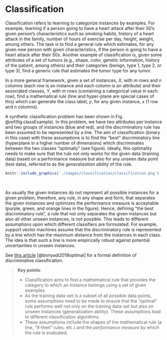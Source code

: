 # Classification

Classification refers to learning to categorize instances by examples. For example,
learning if a person going to have a heart attack after their 50's given person's characteristics such as smoking habits, history of a heart attack in the family, number of hours of exercise per day, height, weight, among others. The task is to find a general rule which estimates, for any given new person with given characteristics, if the person is going to have a heart attack after their 50s. Another example of classification is, given some attributes of a set of tumors (e.g., shape, color, genetic information, history of the patient, among others) and their categories (benign, type 1, type 2, or type 3), find a generic rule that estimates the tumor type for any tumor. 

In a more general framework, given a set of instances, $X$, with $m$ rows and $n$ columns (each row is an instance and each column is an attribute) and their associated classes, $Y$, with $m$ rows (containing a categorical value in each row), find a mathematical *rule* (line and hyper-plane are special cases of this) which can generate the class label, $y$, for any given instance, $x$ ($1$ row and $n$ columns). 

A synthetic classification problem has been shown in Fig. \@ref(fig:classExample). In this problem, we have two attributes per instance and two groups of instances (blue and red), and the discriminatory rule has been assumed to be represented by a line. The aim of classification (binary in this case) with these assumptions is to find the "best" discriminatory line (hyperplane in a higher number of dimensions) which discriminates between the two classes "optimally" (see figure). Ideally, this optimality needs to make sure that the rule not only works for the given data (training data) based on a performance measure but also for any unseen data point (test data), referred to as the *generalization ability* of the rule.

```r
knitr::include_graphics('./images/classification/classification.png')
```

&nbsp;

As usually the given instances do not represent all possible instances for a given problem, therefore, any rule, in any shape and form, that separates the given instances and optimizes the performance measure is acceptable (purple, green, and orange lines in the figure). Hence, defining "the best discriminatory rule", a rule that not only separates the given instances but also all other unseen instances, is not possible. This leads to different assumptions upon which different classifiers are formulated. For example, support vector machines assume that the discriminatory rule is represented by a line which has the maximum distance from the instances in each class. The idea is that such a line is more empirically robust against potential uncertainties in unseen instances.

See [this article](https://arxiv.org/pdf/1804.09891.pdf) [@bonyadi2019optimal] for a formal definition of discriminative classification. 

> **Key points**:
>
>* Classification aims to find a mathematical rule that provides the category to which an instance belongs using a set of given examples.
>* As the training data-set is a subset of all possible data points, some assumptions need to be made to ensure that the "optimal" rule performs well not only on the training data-set but also on unseen instances (generalization ability). These assumptions lead to different classification algorithms.
>* These assumptions include the shapes of the mathematical rule (a line, "if-then" rules, etc.) and the *performance measure* by which the rule is evaluated.
